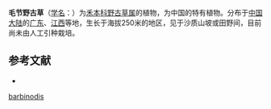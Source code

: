 {{Speciesbox
| name = 毛节野古草
| status = 
| status_system = 
| image = 
| genus = Arundinella
| species = barbinodis
| authority = Keng
}}

'''毛节野古草'''（[[学名|学名]]：{{lang|la|''Arundinella barbinodis''}}）为[[禾本科|禾本科]][[野古草属|野古草属]]的植物，为中国的特有植物。分布于[[中国大陆|中国大陆]]的[[广东|广东]]、[[江西|江西]]等地，生长于海拔250米的地区，见于沙质山坡或田野间，目前尚未由人工引种栽培。

== 参考文献 ==
<div class="references-small">
* {{cite web| url =http://www.bioinfo.cn/db05/KmzwSpecies.php?action=view&id=10057| title =毛节野古草| work =《中国高等植物数据库全库》| publisher =中国科学院微生物研究所| author =昆明植物研究所| accessdate =2009-02-24| deadurl =yes| archiveurl =https://web.archive.org/web/20160305052555/http://www.bioinfo.cn/db05/KmzwSpecies.php?action=view&id=10057| archivedate =2016-03-05}}
</div>
{{Taxonbar|from=Q11128117}}

{{DEFAULTSORT:Arundinella barbinodis}}
[[Category:野古草属|barbinodis]]


{{Panicoideae-stub}}
